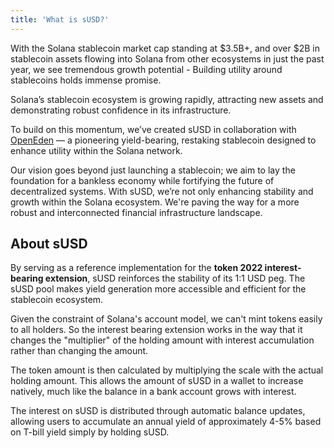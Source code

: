 ```yaml
---
title: 'What is sUSD?'
---
```


With the Solana stablecoin market cap standing at \$3.5B+, and over \$2B in stablecoin assets flowing into Solana from other ecosystems in just the past year, we see tremendous growth potential - Building utility around stablecoins holds immense promise. 

Solana’s stablecoin ecosystem is growing rapidly, attracting new assets and demonstrating robust confidence in its infrastructure. 

To build on this momentum, we’ve created sUSD in collaboration with [OpenEden](https://openeden.com) — a pioneering yield-bearing, restaking stablecoin designed to enhance utility within the Solana network. 

Our vision goes beyond just launching a stablecoin; we aim to lay the foundation for a bankless economy while fortifying the future of decentralized systems. With sUSD, we’re not only enhancing stability and growth within the Solana ecosystem. We're paving the way for a more robust and interconnected financial infrastructure landscape.

## About sUSD

By serving as a reference implementation for the **token 2022 interest-bearing extension**, sUSD reinforces the stability of its 1:1 USD peg. 
The sUSD pool makes yield generation more accessible and efficient for the stablecoin ecosystem.

Given the constraint of Solana's account model, we can't mint tokens easily to all holders. So the interest bearing extension works in the way that it changes the "multiplier" of the holding amount with interest accumulation rather than changing the amount. 

The token amount is then calculated by multiplying the scale with the actual holding amount. 
This allows the amount of sUSD in a wallet to increase natively, much like the balance in a bank account grows with interest. 

The interest on sUSD is distributed through automatic balance updates, allowing users to accumulate an annual yield of approximately 4-5% based on T-bill yield simply by holding sUSD.
